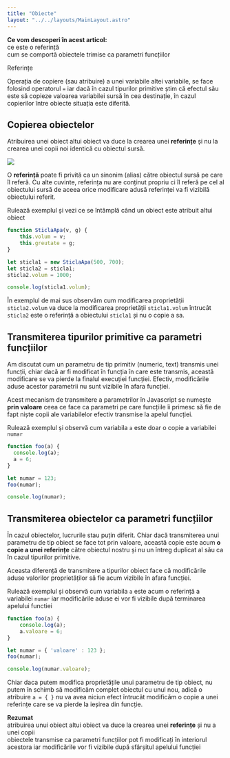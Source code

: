 ```yaml
---
title: "Obiecte"
layout: "../../layouts/MainLayout.astro"
---
```



<Box knowledge>
<strong>Ce vom descoperi în acest articol:</strong>
<br/><Check/>ce este o referință
<br/><Check/>cum se comportă obiectele trimise ca parametri funcțiilor
</Box>

<h0>Referințe</h0>

Operația de copiere (sau atribuire) a unei variabile altei variabile, se face folosind operatorul <code>=</code> iar dacă în cazul tipurilor primitive știm că efectul său este să copieze valoarea variabilei sursă în cea destinație, în cazul copierilor între obiecte situația este diferită.

## Copierea obiectelor

Atribuirea unei obiect altui obiect va duce la crearea unei **referințe** și nu la crearea unei copii noi identică cu obiectul sursă.

<img src="../assets/imgs/referinte0.png" class="img-box" />

O <strong>referință</strong> poate fi privită ca un sinonim (alias) către obiectul sursă pe care îl referă. Cu alte cuvinte, referința nu are conținut propriu ci îl referă pe cel al obiectului sursă de aceea orice modificare adusă referinței va fi vizibilă obiectului referit.

<ClickAv>Rulează exemplul și vezi ce se întâmplă când un obiect este atribuit altui obiect</ClickAv>
<Algovis>
```js
function SticlaApa(v, g) {
    this.volum = v;
    this.greutate = g;
}

let sticla1 = new SticlaApa(500, 700);
let sticla2 = sticla1;
sticla2.volum = 1000;

console.log(sticla1.volum);
```
</Algovis>

În exemplul de mai sus observăm cum modificarea proprietății <code>sticla2.volum</code> va duce la modificarea proprietății  <code>sticla1.volum</code> întrucât <code>sticla2</code> este o referință a obiectului ```sticla1``` și nu o copie a sa.

## Transmiterea tipurilor primitive ca parametri funcțiilor
Am discutat cum un parametru de tip primitiv (numeric, text) transmis unei funcții, chiar dacă ar fi modificat în funcția în care este transmis, această modificare se va pierde la finalul execuției funcției. Efectiv, modificările aduse acestor parametrii nu sunt vizibile în afara funcției. 

Acest mecanism de transmitere a parametrilor în Javascript se numește <strong>prin valoare</strong> ceea ce face ca parametri pe care funcțiile îi primesc să fie de fapt niște copii ale variabilelor efectiv transmise la apelul funcției.

<ClickAv>Rulează exemplul și observă cum variabila ```a``` este doar o copie a variabilei ```numar```</ClickAv>
<Algovis>
```js
function foo(a) {
  console.log(a);
  a = 6;
}

let numar = 123;
foo(numar);

console.log(numar);
```
</Algovis>

## Transmiterea obiectelor ca parametri funcțiilor
În cazul obiectelor, lucrurile stau puțin diferit. Chiar dacă transmiterea unui parametru de tip obiect se face tot prin valoare, această copie este acum **o copie a unei referințe** către obiectul nostru și nu un întreg duplicat al său ca în cazul tipurilor primitive. 

Aceasta diferență de transmitere a tipurilor obiect face că modificările aduse valorilor proprietăților să fie acum vizibile în afara funcției. 

<ClickAv>Rulează exemplul și observă cum variabila ```a``` este acum o referință a variabilei ```numar``` iar modificările aduse ei vor fi vizibile după terminarea apelului functiei</ClickAv>
<Algovis>
```js
function foo(a) {
    console.log(a);
    a.valoare = 6;
}

let numar = { 'valoare' : 123 };
foo(numar);

console.log(numar.valoare);
```
</Algovis>

Chiar daca putem modifica proprietățile unui parametru de tip obiect, nu putem în schimb să modificăm complet obiectul cu unul nou, adică o atribuire <code>a = { }</code> nu va avea niciun efect întrucât modificăm o copie a unei referințe care se va pierde la ieșirea din funcție.

<Box attention>
<strong>Rezumat</strong>
<br/><Arrow/>atribuirea unui obiect altui obiect va duce la crearea unei <strong>referințe</strong> și nu a unei copii
<br/><Arrow/>obiectele transmise ca parametri funcțiilor pot fi modificați în interiorul acestora iar modificările vor fi vizibile după sfârșitul apelului funcției
</Box>